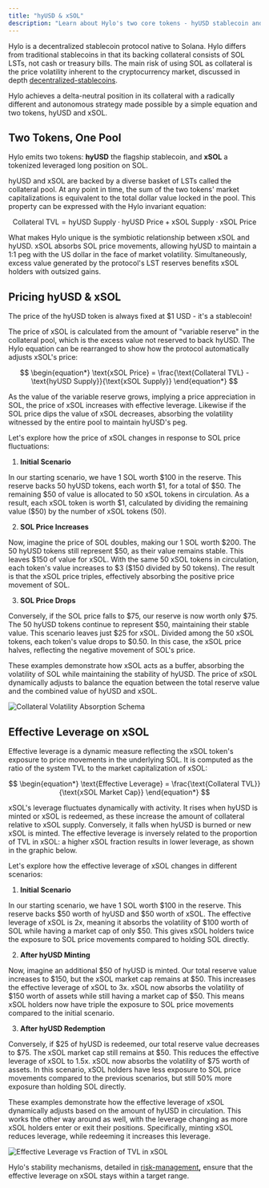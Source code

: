 ```yaml
---
title: "hyUSD & xSOL"
description: "Learn about Hylo's two core tokens - hyUSD stablecoin and xSOL leveraged token"
---
```


Hylo is a decentralized stablecoin protocol native to Solana. Hylo differs from traditional stablecoins in that its backing collateral consists of SOL LSTs, not cash or treasury bills. The main risk of using SOL as collateral is the price volatility inherent to the cryptocurrency market, discussed in depth [decentralized-stablecoins](../background/decentralized-stablecoins "mention").

Hylo achieves a delta-neutral position in its collateral with a radically different and autonomous strategy made possible by a simple equation and two tokens, hyUSD and xSOL.

## Two Tokens, One Pool

Hylo emits two tokens: **hyUSD** the flagship stablecoin, and **xSOL** a tokenized leveraged long position on SOL.

hyUSD and xSOL are backed by a diverse basket of LSTs called the collateral pool. At any point in time, the sum of the two tokens' market capitalizations is equivalent to the total dollar value locked in the pool. This property can be expressed with the Hylo invariant equation:

$$
\begin{equation*}
\text{Collateral TVL} = \text{hyUSD Supply} \cdot \text{hyUSD Price} + \text{xSOL Supply} \cdot \text{xSOL Price}
\end{equation*}
$$

What makes Hylo unique is the symbiotic relationship between xSOL and hyUSD. xSOL absorbs SOL price movements, allowing hyUSD to maintain a 1:1 peg with the US dollar in the face of market volatility. Simultaneously, excess value generated by the protocol's LST reserves benefits xSOL holders with outsized gains.

## Pricing hyUSD & xSOL

The price of the hyUSD token is always fixed at $1 USD - it's a stablecoin!

The price of xSOL is calculated from the amount of "variable reserve" in the collateral pool, which is the excess value not reserved to back hyUSD. The Hylo equation can be rearranged to show how the protocol automatically adjusts xSOL's price:

$$
\begin{equation*}
\text{xSOL Price} = \frac{\text{Collateral TVL} - \text{hyUSD Supply}}{\text{xSOL Supply}}
\end{equation*}
$$

As the value of the variable reserve grows, implying a price appreciation in SOL, the price of xSOL increases with effective leverage. Likewise if the SOL price dips the value of xSOL decreases, absorbing the volatility witnessed by the entire pool to maintain hyUSD's peg.

<Accordion title="Example: xSOL price adjustment">
Let's explore how the price of xSOL changes in response to SOL price fluctuations:

1. **Initial Scenario**

In our starting scenario, we have 1 SOL worth \$100 in the reserve. This reserve backs 50 hyUSD tokens, each worth \$1, for a total of \$50. The remaining \$50 of value is allocated to 50 xSOL tokens in circulation. As a result, each xSOL token is worth \$1, calculated by dividing the remaining value (\$50) by the number of xSOL tokens (50).

2. **SOL Price Increases**

Now, imagine the price of SOL doubles, making our 1 SOL worth \$200. The 50 hyUSD tokens still represent \$50, as their value remains stable. This leaves \$150 of value for xSOL. With the same 50 xSOL tokens in circulation, each token's value increases to \$3 (\$150 divided by 50 tokens). The result is that the xSOL price triples, effectively absorbing the positive price movement of SOL.

3. **SOL Price Drops**

Conversely, if the SOL price falls to \$75, our reserve is now worth only \$75. The 50 hyUSD tokens continue to represent \$50, maintaining their stable value. This scenario leaves just \$25 for xSOL. Divided among the 50 xSOL tokens, each token's value drops to \$0.50. In this case, the xSOL price halves, reflecting the negative movement of SOL's price.

These examples demonstrate how xSOL acts as a buffer, absorbing the volatility of SOL while maintaining the stability of hyUSD. The price of xSOL dynamically adjusts to balance the equation between the total reserve value and the combined value of hyUSD and xSOL.
</Accordion>

<Frame>
  <img src="../images/collateral_volatility_absorption_schema.png" alt="Collateral Volatility Absorption Schema" />
</Frame>

## Effective Leverage on xSOL

Effective leverage is a dynamic measure reflecting the xSOL token's exposure to price movements in the underlying SOL. It is computed as the ratio of the system TVL to the market capitalization of xSOL:

$$
\begin{equation*}
\text{Effective Leverage} = \frac{\text{Collateral TVL}}{\text{xSOL Market Cap}}
\end{equation*}
$$

xSOL's leverage fluctuates dynamically with activity. It rises when hyUSD is minted or xSOL is redeemed, as these increase the amount of collateral relative to xSOL supply. Conversely, it falls when hyUSD is burned or new xSOL is minted. The effective leverage is inversely related to the proportion of TVL in xSOL: a higher xSOL fraction results in lower leverage, as shown in the graphic below.

<Accordion title="Example: xSOL leverage">
Let's explore how the effective leverage of xSOL changes in different scenarios:

1. **Initial Scenario**

In our starting scenario, we have 1 SOL worth \$100 in the reserve. This reserve backs \$50 worth of hyUSD and \$50 worth of xSOL. The effective leverage of xSOL is 2x, meaning it absorbs the volatility of \$100 worth of SOL while having a market cap of only \$50. This gives xSOL holders twice the exposure to SOL price movements compared to holding SOL directly.

2. **After hyUSD Minting**

Now, imagine an additional \$50 of hyUSD is minted. Our total reserve value increases to \$150, but the xSOL market cap remains at \$50. This increases the effective leverage of xSOL to 3x. xSOL now absorbs the volatility of \$150 worth of assets while still having a market cap of \$50. This means xSOL holders now have triple the exposure to SOL price movements compared to the initial scenario.

3. **After hyUSD Redemption**

Conversely, if \$25 of hyUSD is redeemed, our total reserve value decreases to \$75. The xSOL market cap still remains at \$50. This reduces the effective leverage of xSOL to 1.5x. xSOL now absorbs the volatility of \$75 worth of assets. In this scenario, xSOL holders have less exposure to SOL price movements compared to the previous scenarios, but still 50% more exposure than holding SOL directly.

These examples demonstrate how the effective leverage of xSOL dynamically adjusts based on the amount of hyUSD in circulation. This works the other way around as well, with the leverage changing as more xSOL holders enter or exit their positions. Specifically, minting xSOL reduces leverage, while redeeming it increases this leverage.
</Accordion>

<Frame>
  <img src="../images/volatility_absorbtion_schem.png" alt="Effective Leverage vs Fraction of TVL in xSOL" />
</Frame>

Hylo's stability mechanisms, detailed in [risk-management](../protocol-overview/risk-management)**,** ensure that the effective leverage on xSOL stays within a target range.
